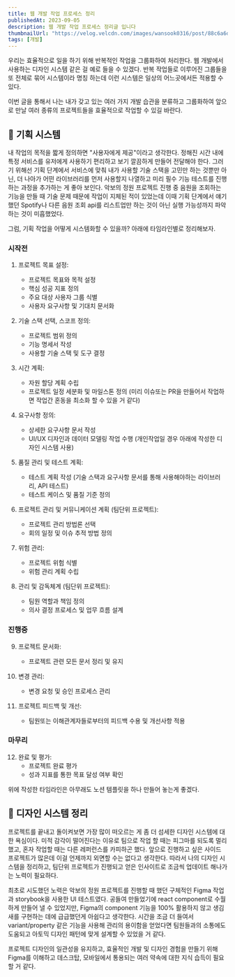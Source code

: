 ```yaml
---
title: 웹 개발 작업 프로세스 정리
publishedAt: 2023-09-05
description: 웹 개발 작업 프로세스 정리글 입니다
thumbnailUrl: "https://velog.velcdn.com/images/wansook0316/post/88c6a6da-3a22-45cd-8705-7ff1e66feb8f/image.png"
tags: [개발]
---
```


우리는 효율적으로 일을 하기 위해 반복적인 작업을 그룹화하여 처리한다. 웹 개발에서 사용하는 디자인 시스템 같은 걸 예로 들을 수 있겠다. 반복 작업들로 이루어진 그룹들을 또 전체로 묶어 시스템이라 명칭 하는데 이런 시스템은 일상의 어느곳에서든 적용할 수 있다.

이번 글을 통해서 나는 내가 갖고 있는 여러 가지 개발 습관을 분류하고 그룹화하여 앞으로 만날 여러 종류의 프로젝트들을 효율적으로 작업할 수 있길 바란다.

## 📝 기획 시스템

내 작업의 목적을 짧게 정의하면 "사용자에게 제공"이라고 생각한다. 정해진 시간 내에 특정 서비스를 유저에게 사용하기 편리하고 보기 깔끔하게 만들어 전달해야 한다.
그러기 위해선 기획 단계에서 서비스에 맞춰 내가 사용할 기술 스택을 고민만 하는 것뿐만 아닌, 더 나아가 어떤 라이브러리를 먼저 사용할지 나열하고 미리 필수 기능 테스트를 진행하는 과정을 추가하는 게 좋아 보인다. 악보의 정원 프로젝트 진행 중 음원을 조회하는 기능을 만들 때 기술 문제 때문에 작업이 지체된 적이 있었는데 이때 기획 단계에서 얘기했던 Spotify나 다른 음원 조회 api를 리스트업만 하는 것이 아닌 실행 가능성까지 파악하는 것이 미흡했었다.

그럼, 기획 작업을 어떻게 시스템화할 수 있을까? 아래에 타임라인별로 정리해보자.

### 시작전

1. 프로젝트 목표 설정:

   - 프로젝트 목표와 목적 설정
   - 핵심 성공 지표 정의
   - 주요 대상 사용자 그룹 식별
   - 사용자 요구사항 및 기대치 문서화

2. 기술 스택 선택, 스코프 정의:
   - 프로젝트 범위 정의
   - 기능 명세서 작성
   - 사용할 기술 스택 및 도구 결정
3. 시간 계획:

   - 자원 할당 계획 수립
   - 프로젝트 일정 세분화 및 마일스톤 정의 (미리 이슈또는 PR을 만들어서 작업하면 작업간 혼동을 최소화 할 수 있을 거 같다)

4. 요구사항 정의:
   - 상세한 요구사항 문서 작성
   - UI/UX 디자인과 데이터 모델링 작업 수행 (개인작업일 경우 아래에 작성한 디자인 시스템 사용)
5. 품질 관리 및 테스트 계획:
   - 테스트 계획 작성 (기술 스택과 요구사항 문서를 통해 사용해야하는 라이브러리, API 테스트)
   - 테스트 케이스 및 품질 기준 정의
6. 프로젝트 관리 및 커뮤니케이션 계획 (팀단위 프로젝트):
   - 프로젝트 관리 방법론 선택
   - 회의 일정 및 이슈 추적 방법 정의
7. 위험 관리:

   - 프로젝트 위험 식별
   - 위험 관리 계획 수립

8. 관리 및 감독체계 (팀단위 프로젝트):
   - 팀원 역할과 책임 정의
   - 의사 결정 프로세스 및 업무 흐름 설계

### 진행중

9. 프로젝트 문서화:

   - 프로젝트 관련 모든 문서 정리 및 유지

10. 변경 관리:

    - 변경 요청 및 승인 프로세스 관리

11. 프로젝트 피드백 및 개선:
    - 팀원또는 이해관계자들로부터의 피드백 수용 및 개선사항 적용

### 마무리

12. 완료 및 평가:
    - 프로젝트 완료 평가
    - 성과 지표를 통한 목표 달성 여부 확인

위에 작성한 타임라인은 아무래도 노션 템플릿을 하나 만들어 놓는게 좋겠다.

## 🎨 디자인 시스템 정리

프로젝트를 끝내고 돌이켜보면 가장 많이 떠오르는 게 좀 더 섬세한 디자인 시스템에 대한 욕심이다.
미적 감각이 떨어진다는 이유로 팀으로 작업 할 때는 피그마를 되도록 멀리했고, 혼자 작업할 때는 다른 레퍼런스를 카피하곤 했다. 앞으로 진행하고 싶은 사이드 프로젝트가 많은데 이걸 언제까지 외면할 수는 없다고 생각한다. 따라서 나의 디자인 시스템을 정리하고, 팀단위 프로젝트가 진행되고 얻은 인사이트로 조금씩 업데이트 해나가는 노력이 필요하다.

최초로 시도했던 노력은 악보의 정원 프로젝트를 진행할 때 했던 구체적인 Figma 작업과 storybook을 사용한 UI 테스트였다. 공들여 만들었기에 react component로 수월하게 만들어 낼 수 있었지만, Figma의 component 기능을 100% 활용하지 않고 생김새를 구현하는 데에 급급했던게 아쉽다고 생각한다. 시간을 조금 더 들여서 variant/property 같은 기능을 사용해 관리의 용이함을 얻었다면 팀원들과의 소통에도 도움되고 아토믹 디자인 패턴에 맞게 설계할 수 있었을 거 같다.

프로젝트 디자인의 일관성을 유지하고, 효율적인 개발 및 디자인 경험을 만들기 위해 Figma를 이해하고 데스크탑, 모바일에서 통용되는 여러 약속에 대한 지식 습득이 필요할 거 같다.
